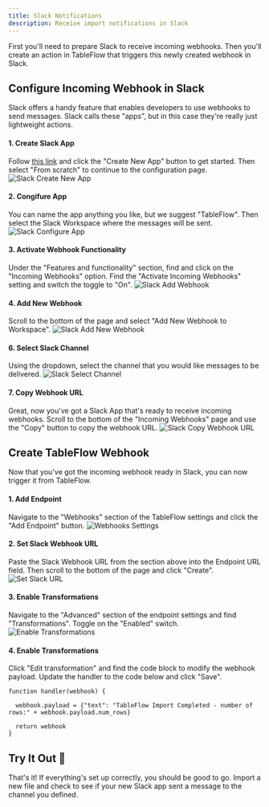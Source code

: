 ```yaml
---
title: Slack Notifications
description: Receive import notifications in Slack
---
```


First you'll need to prepare Slack to receive incoming webhooks. Then you'll create an action in TableFlow that triggers this newly created webhook in Slack.

## Configure Incoming Webhook in Slack

Slack offers a handy feature that enables developers to use webhooks to send messages. Slack calls these "apps", but in this case they're really just lightweight actions.

#### 1. Create Slack App
Follow [this link](https://api.slack.com/apps?new_app) and click the "Create New App" button to get started. Then select "From scratch" to continue to the configuration page.
![Slack Create New App](/assets/slack-create-app.png)

#### 2. Congifure App
You can name the app anything you like, but we suggest "TableFlow". Then select the Slack Workspace where the messages will be sent.
![Slack Configure App](/assets/slack-configure-app.png)

#### 3. Activate Webhook Functionality
Under the "Features and functionality" section, find and click on the "Incoming Webhooks" option. Find the "Activate Incoming Webhooks" setting and switch the toggle to "On".
![Slack Add Webhook](/assets/slack-activate-webhooks.png)

#### 4. Add New Webhook
Scroll to the bottom of the page and select "Add New Webhook to Workspace".
![Slack Add New Webhook](/assets/slack-add-webhook.png)

#### 6. Select Slack Channel
Using the dropdown, select the channel that you would like messages to be delivered.
![Slack Select Channel](/assets/slack-select-channel.png)

#### 7. Copy Webhook URL
Great, now you've got a Slack App that's ready to receive incoming webhooks. Scroll to the bottom of the "Incoming Webhooks" page and use the "Copy" button to copy the webhook URL.
![Slack Copy Webhook URL](/assets/slack-copy-webhook-url.png)

## Create TableFlow Webhook

Now that you've got the incoming webhook ready in Slack, you can now trigger it from TableFlow.

#### 1. Add Endpoint
Navigate to the "Webhooks" section of the TableFlow settings and click the "Add Endpoint" button.
![Webhooks Settings](/assets/tableflow-webhooks-settings.png)

#### 2. Set Slack Webhook URL
Paste the Slack Webhook URL from the section above into the Endpoint URL field. Then scroll to the bottom of the page and click "Create".
![Set Slack URL](/assets/tableflow-set-slack-url.png)

#### 3. Enable Transformations
Navigate to the "Advanced" section of the endpoint settings and find "Transformations". Toggle on the "Enabled" switch.
![Enable Transformations](/assets/tableflow-enable-transformations.png)

#### 4. Enable Transformations
Click "Edit transformation" and find the code block to modify the webhook payload. Update the handler to the code below and click "Save".
```
function handler(webhook) {

  webhook.payload = {"text": "TableFlow Import Completed - number of rows:" + webhook.payload.num_rows}

  return webhook
}
```

## Try It Out 🎉
That's it! If everything's set up correctly, you should be good to go. Import a new file and check to see if your new Slack app sent a message to the channel you defined.
